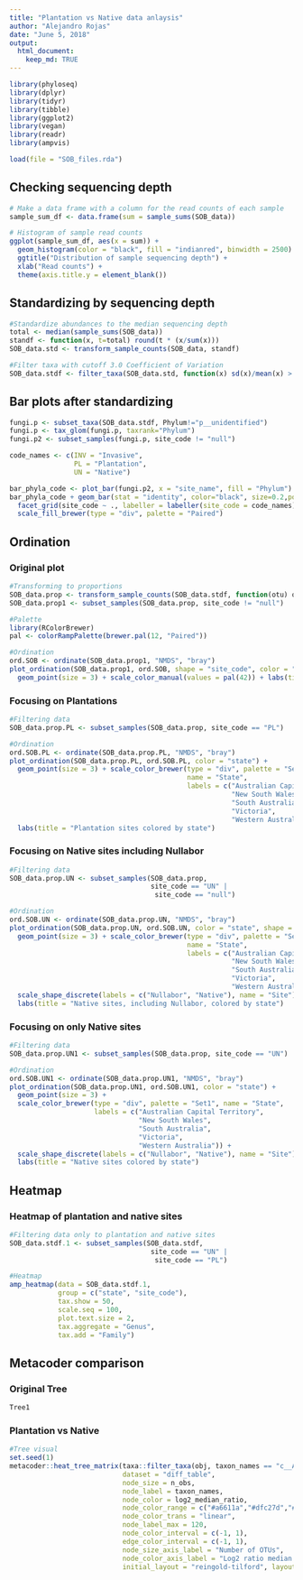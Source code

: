 ```yaml
---
title: "Plantation vs Native data anlaysis"
author: "Alejandro Rojas"
date: "June 5, 2018"
output:
  html_document: 
    keep_md: TRUE
---
```


```r
library(phyloseq)
library(dplyr)
library(tidyr)
library(tibble)
library(ggplot2)
library(vegan)
library(readr)
library(ampvis)

load(file = "SOB_files.rda")
```

## Checking sequencing depth

```r
# Make a data frame with a column for the read counts of each sample
sample_sum_df <- data.frame(sum = sample_sums(SOB_data))

# Histogram of sample read counts
ggplot(sample_sum_df, aes(x = sum)) + 
  geom_histogram(color = "black", fill = "indianred", binwidth = 2500) +
  ggtitle("Distribution of sample sequencing depth") + 
  xlab("Read counts") +
  theme(axis.title.y = element_blank())
```

## Standardizing by sequencing depth

```r
#Standardize abundances to the median sequencing depth
total <- median(sample_sums(SOB_data))
standf <- function(x, t=total) round(t * (x/sum(x)))
SOB_data.std <- transform_sample_counts(SOB_data, standf)

#Filter taxa with cutoff 3.0 Coefficient of Variation
SOB_data.stdf <- filter_taxa(SOB_data.std, function(x) sd(x)/mean(x) > 3.0, TRUE)
```

## Bar plots after standardizing

```r
fungi.p <- subset_taxa(SOB_data.stdf, Phylum!="p__unidentified")
fungi.p <- tax_glom(fungi.p, taxrank="Phylum")
fungi.p2 <- subset_samples(fungi.p, site_code != "null")

code_names <- c(INV = "Invasive",
                PL = "Plantation",
                UN = "Native")

bar_phyla_code <- plot_bar(fungi.p2, x = "site_name", fill = "Phylum") 
bar_phyla_code + geom_bar(stat = "identity", color="black", size=0.2,position = "stack") + 
  facet_grid(site_code ~ ., labeller = labeller(site_code = code_names)) +
  scale_fill_brewer(type = "div", palette = "Paired")
```

## Ordination

### Original plot

```r
#Transforming to proportions
SOB_data.prop <- transform_sample_counts(SOB_data.stdf, function(otu) otu/sum(otu))
SOB_data.prop1 <- subset_samples(SOB_data.prop, site_code != "null")

#Palette
library(RColorBrewer)
pal <- colorRampPalette(brewer.pal(12, "Paired"))

#Ordination
ord.SOB <- ordinate(SOB_data.prop1, "NMDS", "bray")
plot_ordination(SOB_data.prop1, ord.SOB, shape = "site_code", color = "site_name") + 
  geom_point(size = 3) + scale_color_manual(values = pal(42)) + labs(title = "All samples indicated by site name and code")
```


### Focusing on Plantations


```r
#Filtering data
SOB_data.prop.PL <- subset_samples(SOB_data.prop, site_code == "PL")

#Ordination
ord.SOB.PL <- ordinate(SOB_data.prop.PL, "NMDS", "bray")
plot_ordination(SOB_data.prop.PL, ord.SOB.PL, color = "state") + 
  geom_point(size = 3) + scale_color_brewer(type = "div", palette = "Set1",
                                            name = "State",
                                            labels = c("Australian Capital Territory",
                                                       "New South Wales",
                                                       "South Australia",
                                                       "Victoria",
                                                       "Western Australia")) +
  labs(title = "Plantation sites colored by state")
```

### Focusing on Native sites including Nullabor


```r
#Filtering data
SOB_data.prop.UN <- subset_samples(SOB_data.prop, 
                                   site_code == "UN" |
                                    site_code == "null")

#Ordination
ord.SOB.UN <- ordinate(SOB_data.prop.UN, "NMDS", "bray")
plot_ordination(SOB_data.prop.UN, ord.SOB.UN, color = "state", shape = "site_code") + 
  geom_point(size = 3) + scale_color_brewer(type = "div", palette = "Set1",
                                            name = "State",
                                            labels = c("Australian Capital Territory",
                                                       "New South Wales",
                                                       "South Australia",
                                                       "Victoria",
                                                       "Western Australia")) +
  scale_shape_discrete(labels = c("Nullabor", "Native"), name = "Site") +
  labs(title = "Native sites, including Nullabor, colored by state")
```


### Focusing on __only Native sites__


```r
#Filtering data
SOB_data.prop.UN1 <- subset_samples(SOB_data.prop, site_code == "UN")

#Ordination
ord.SOB.UN1 <- ordinate(SOB_data.prop.UN1, "NMDS", "bray")
plot_ordination(SOB_data.prop.UN1, ord.SOB.UN1, color = "state") +
  geom_point(size = 3) + 
  scale_color_brewer(type = "div", palette = "Set1", name = "State",
                     labels = c("Australian Capital Territory",
                                "New South Wales",
                                "South Australia",
                                "Victoria",
                                "Western Australia")) + 
  scale_shape_discrete(labels = c("Nullabor", "Native"), name = "Site") +
  labs(title = "Native sites colored by state")
```

## Heatmap

### Heatmap of plantation and native sites


```r
#Filtering data only to plantation and native sites
SOB_data.stdf.1 <- subset_samples(SOB_data.stdf, 
                                   site_code == "UN" |
                                    site_code == "PL")

#Heatmap
amp_heatmap(data = SOB_data.stdf.1,
            group = c("state", "site_code"),
            tax.show = 50,
            scale.seq = 100,
            plot.text.size = 2,
            tax.aggregate = "Genus",
            tax.add = "Family")
```


## Metacoder comparison

### Original Tree


```r
Tree1
```



### Plantation vs Native


```r
#Tree visual
set.seed(1)
metacoder::heat_tree_matrix(taxa::filter_taxa(obj, taxon_names == "c__Agaricomycetes", subtaxa = TRUE),
                            dataset = "diff_table",
                            node_size = n_obs, 
                            node_label = taxon_names,
                            node_color = log2_median_ratio,
                            node_color_range = c("#a6611a","#dfc27d","#bdbdbd","#80cdc1","#018571"), 
                            node_color_trans = "linear",
                            node_label_max = 120,
                            node_color_interval = c(-1, 1),
                            edge_color_interval = c(-1, 1),
                            node_size_axis_label = "Number of OTUs",
                            node_color_axis_label = "Log2 ratio median proportions",
                            initial_layout = "reingold-tilford", layout = "davidson-harel")

```
